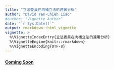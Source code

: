 ```yaml
---
title: "立法委員在肉桶立法的連署分析"
author: "David Yen-Chieh Liao"
#author: "Vignette Author"
date: "`r Sys.Date()`"
output: rmarkdown::html_vignette
vignette: >
  %\VignetteIndexEntry{立法委員在肉桶立法的連署分析}
  %\VignetteEngine{knitr::rmarkdown}
  %\VignetteEncoding{UTF-8}
---
```



#### [Coming Soon]()
